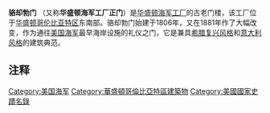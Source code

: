 {{expand|time=2012-06-18T06:32:52+00:00}}
{{Infobox_nrhp 
  | name = 骆却勃门
  | nrhp_type = nrhp
  | nrhp_type2 = nhldcp
  | image = Latrobe Gate - Library of Congress.jpg
  | caption = 
  | location= 美国华盛顿哥伦比亚特区东南部，第8街和M街
  | lat_degrees = 38
  | lat_minutes = 52
  | lat_seconds = 35
  | lat_direction = N
  | long_degrees = 76
  | long_minutes = 59
  | long_seconds = 43
  | long_direction = W
  | locmapin = 
  | built = 1806 (altered in 1881)
  | architect = [[本杰明·骆却勃|本杰明·骆却勃]]
  | architecture = [[希腊复兴风格|希腊复兴风格]]<br>[[意大利风格|意大利风格]]
  | added = 1973年8月14日
  | designated_nrhp_type2 = 1973年6月19日
  | governing_body = [[美国海军部|美国海军部]]
  | refnum = 73002098<ref name=nris>{{NRISref|2009a}}</ref>
}}

'''骆却勃门''' （又称'''华盛顿海军工厂正门'''）是[[华盛顿海军工厂|华盛顿海军工厂]]的古老门楼，该工厂位于[[华盛顿哥伦比亚特区|华盛顿哥伦比亚特区]]东南部。骆却勃门始建于1806年，又在1881年作了大幅改变，作为通往[[美国海军|美国海军]]最早海岸设施的礼仪之门，它是兼具[[希腊复兴风格|希腊复兴风格]]和[[意大利风格|意大利风格]]的建筑典范。

==注释==
<references/>

[[Category:美国海军|Category:美国海军]]
[[Category:華盛頓哥倫比亞特區建築物|Category:華盛頓哥倫比亞特區建築物]]
[[Category:美國國家史蹟名錄|Category:美國國家史蹟名錄]]